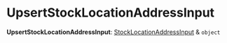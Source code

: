 
# UpsertStockLocationAddressInput

 **UpsertStockLocationAddressInput**: [StockLocationAddressInput](../types.StockLocationTypes.StockLocationAddressInput/page.mdx) & `object`
